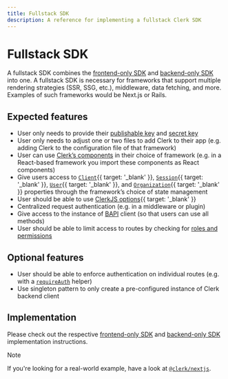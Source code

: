```yaml
---
title: Fullstack SDK
description: A reference for implementing a fullstack Clerk SDK
---
```


# Fullstack SDK

A fullstack SDK combines the [frontend-only SDK](/docs/references/sdk/frontend-only) and [backend-only SDK](/docs/references/sdk/backend-only) into one. A fullstack SDK is necessary for frameworks that support multiple rendering strategies (SSR, SSG, etc.), middleware, data fetching, and more. Examples of such frameworks would be Next.js or Rails.

## Expected features

- User only needs to provide their [publishable key](/docs/references/sdk/terminology) and [secret key](/docs/references/sdk/terminology)
- User only needs to adjust one or two files to add Clerk to their app (e.g. adding Clerk to the configuration file of that framework)
- User can use [Clerk’s components](/docs/components/overview) in their choice of framework (e.g. in a React-based framework you import these components as React components)
- Give users access to [`Client`](/docs/references/javascript/client){{ target: '_blank' }}, [`Session`](/docs/references/javascript/session){{ target: '_blank' }}, [`User`](/docs/references/javascript/user/user){{ target: '_blank' }}, and [`Organization`](/docs/references/javascript/organization/organization){{ target: '_blank' }} properties through the framework’s choice of state management
- User should be able to use [ClerkJS options](/docs/references/javascript/clerk/clerk#clerk-options){{ target: '_blank' }}
- Centralized request authentication (e.g. in a middleware or plugin)
- Give access to the instance of [BAPI](/docs/references/sdk/terminology) client (so that users can use all methods)
- User should be able to limit access to routes by checking for [roles and permissions](/docs/organizations/roles-permissions)

## Optional features

- User should be able to enforce authentication on individual routes (e.g. with a [`requireAuth`](/docs/references/sdk/backend-only#create-a-require-auth-helper) helper)
- Use singleton pattern to only create a pre-configured instance of Clerk backend client

## Implementation

Please check out the respective [frontend-only SDK](/docs/references/sdk/frontend-only) and [backend-only SDK](/docs/references/sdk/backend-only) implementation instructions.

> [!NOTE]
> If you're looking for a real-world example, have a look at [`@clerk/nextjs`](https://github.com/clerk/javascript/tree/main/packages/nextjs).
